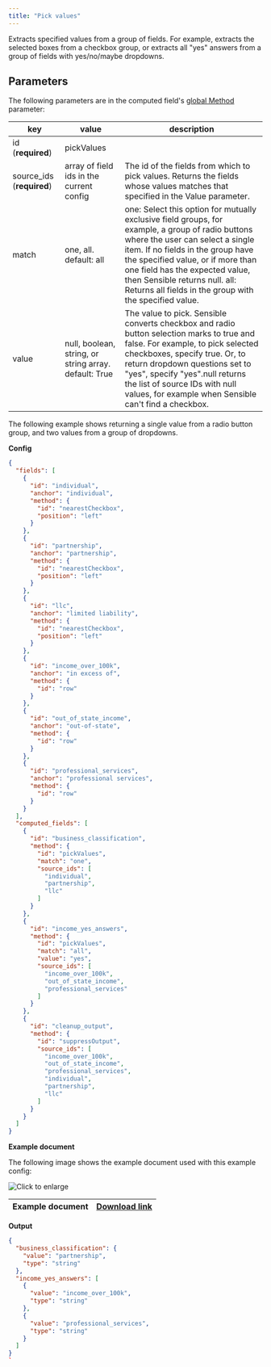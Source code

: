 ```yaml
---
title: "Pick values"
---
```


Extracts specified values from a group of fields. For example, extracts the selected boxes from a checkbox group, or extracts all "yes" answers from a group of fields with yes/no/maybe dropdowns.

## Parameters

The following parameters are in the computed field's [global Method](https://sensible-87.mintlify.app/senseml-reference/computed-field-methods/overview#parameters) parameter: 

| key                        | value                                                 | description                                                                                                                                                                                                                                                                                                                                  |
| -------------------------- | ----------------------------------------------------- | -------------------------------------------------------------------------------------------------------------------------------------------------------------------------------------------------------------------------------------------------------------------------------------------------------------------------------------------- |
| id (**required**)          | pickValues                                            |                                                                                                                                                                                                                                                                                                                                              |
| source\_ids (**required**) | array of field ids in the current config              | The id of the fields from which to pick values. Returns the fields whose values matches that specified in the Value parameter.                                                                                                                                                                                                               |
| match                      | one, all. default: all                                | one: Select this option for mutually exclusive field groups, for example, a group of radio buttons where the user can select a single item. If no fields in the group have the specified value, or if more than one field has the expected value, then Sensible returns null. all: Returns all fields in the group with the specified value. |
| value                      | null, boolean, string, or string array. default: True | The value to pick. Sensible converts checkbox and radio button selection marks to true and false. For example, to pick selected checkboxes, specify true. Or, to return dropdown questions set to "yes", specify "yes".null returns the list of source IDs with null values, for example when Sensible can't find a checkbox.                |

The following example shows returning a single value from a radio button group, and two values from a group of dropdowns.

**Config**

```JSON JSON 
{
  "fields": [
    {
      "id": "individual",
      "anchor": "individual",
      "method": {
        "id": "nearestCheckbox",
        "position": "left"
      }
    },
    {
      "id": "partnership",
      "anchor": "partnership",
      "method": {
        "id": "nearestCheckbox",
        "position": "left"
      }
    },
    {
      "id": "llc",
      "anchor": "limited liability",
      "method": {
        "id": "nearestCheckbox",
        "position": "left"
      }
    },
    {
      "id": "income_over_100k",
      "anchor": "in excess of",
      "method": {
        "id": "row"
      }
    },
    {
      "id": "out_of_state_income",
      "anchor": "out-of-state",
      "method": {
        "id": "row"
      }
    },
    {
      "id": "professional_services",
      "anchor": "professional services",
      "method": {
        "id": "row"
      }
    }
  ],
  "computed_fields": [
    {
      "id": "business_classification",
      "method": {
        "id": "pickValues",
        "match": "one",
        "source_ids": [
          "individual",
          "partnership",
          "llc"
        ]
      }
    },
    {
      "id": "income_yes_answers",
      "method": {
        "id": "pickValues",
        "match": "all",
        "value": "yes",
        "source_ids": [
          "income_over_100k",
          "out_of_state_income",
          "professional_services"
        ]
      }
    },
    {
      "id": "cleanup_output",
      "method": {
        "id": "suppressOutput",
        "source_ids": [
          "income_over_100k",
          "out_of_state_income",
          "professional_services",
          "individual",
          "partnership",
          "llc"
        ]
      }
    }
  ]
}
```
**Example document**

The following image shows the example document used with this example config:

![Click to enlarge](/images/pick_values.png)

| Example document | [Download link](https://raw.githubusercontent.com/sensible-hq/sensible-docs/main/readme-sync/assets/v0/pdfs/pick%5Fvalues.pdf) |
| ---------------- | ------------------------------------------------------------------------------------------------------------------------------ |

**Output**

```JSON JSON 
{
  "business_classification": {
    "value": "partnership",
    "type": "string"
  },
  "income_yes_answers": [
    {
      "value": "income_over_100k",
      "type": "string"
    },
    {
      "value": "professional_services",
      "type": "string"
    }
  ]
}
`